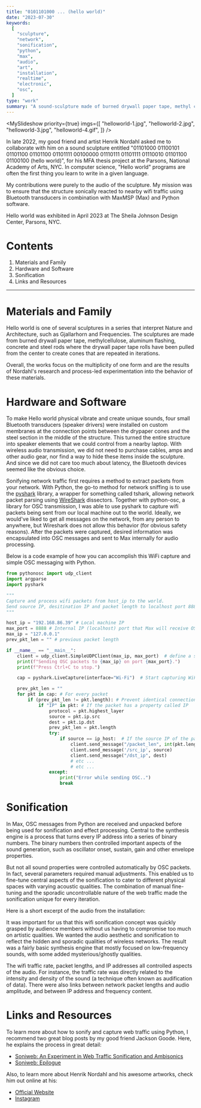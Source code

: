 ```yaml
---
title: "0101101000 ... (hello world)"
date: "2023-07-30"
keywords:
  [
    "sculpture",
    "network",
    "sonification",
    "python",
    "max",
    "audio",
    "art",
    "installation",
    "realtime",
    "electronic",
    "osc",
  ]
type: "work"
summary: "A sound-sculpture made of burned drywall paper tape, methyl cellulose, aluminum flashing, bluetooth transducers, concrete and steel rods. The sculpture generates sound and vibrations based on the wifi traffic on-site. Made in collaboration with Henrik Nordahl."
---
```


<MySlideshow
  priority={true}
  imgs={[
    "helloworld-1.jpg",
    "helloworld-2.jpg",
    "helloworld-3.jpg",
    "helloworld-4.gif",
  ]}
/>

In late 2022, my good friend and artist <MyLink href="https://henriknordahl.com/">Henrik Nordahl</MyLink> asked me to collaborate with him on a sound sculpture entitled "01101000 01100101 01101100 01101100 01101111 00100000 01110111 01101111 01110010 01101100 01100100 (hello world)", for his MFA thesis project at the Parsons, National Academy of Arts, NYC. In computer science, "Hello world" programs are often the first thing you learn to write in a given language.

My contributions were purely to the audio of the sculpture. My mission was to ensure that the structure sonically reacted to nearby wifi traffic using Bluetooth transducers in combination with MaxMSP (Max) and Python software.

Hello world was exhibited in April 2023 at The Sheila Johnson Design Center, Parsons, NYC.

# Contents

1. <MyLink href="#materials-and-family">Materials and Family</MyLink>
2. <MyLink href="#hardware-and-software">Hardware and Software</MyLink>
3. <MyLink href="#sonification">Sonification</MyLink>
4. <MyLink href="#links-and-resources">Links and Resources</MyLink>

---

# Materials and Family

Hello world is one of several sculptures in a series that interpret Nature and Architecture, such as <MyLink href="https://henriknordahl.com/Gjallarhorn">Gjallarhorn</MyLink> and <MyLink href="https://henriknordahl.com/Frequencies-copy">Frequencies</MyLink>. The sculptures are made from burned drywall paper tape, methylcellulose, aluminum flashing, concrete and steel rods where the drywall paper tape rolls have been pulled from the center to create cones that are repeated in iterations.

Overall, the works focus on the multiplicity of one form and are the results of Nordahl's research and process-led experimentation into the behavior of these materials.

# Hardware and Software

To make Hello world physical vibrate and create unique sounds, four small Bluetooth transducers (speaker drivers) were installed on custom membranes at the connection points between the drypaper cones and the steel section in the middle of the structure. This turned the entire structure into speaker elements that we could control from a nearby laptop. With wireless audio transmission, we did not need to purchase cables, amps and other audio gear, nor find a way to hide these items inside the sculpture. And since we did not care too much about latency, the Bluetooth devices seemed like the obvious choice.

<MyImage
  src="helloworld-5.jpg"
  alt="bluetooth tranducers placement on hello world"
  caption="Two sets of Bluetooth tranducers placed on custom made membranes inside Hello world."
/>

Sonifying network traffic first requires a method to extract packets from your network. With Python, the go-to method for network sniffing is to use the [pyshark](https://pypi.org/project/pyshark/) library, a wrapper for something called tshark, allowing network packet parsing using [WireShark](https://www.wireshark.org/) dissectors. Together with python-osc, a library for OSC transmission, I was able to use pyshark to capture wifi packets being sent from our local machine out to the world. Ideally, we would've liked to get all messages on the network, from any person to anywhere, but Wireshark does not allow this behavior (for obvious safety reasons). After the packets were captured, desired information was encapsulated into OSC messages and sent to Max internally for audio processing.

Below is a code example of how you can accomplish this WiFi capture and simple OSC messaging with Python.

```Python
from pythonosc import udp_client
import argparse
import pyshark

"""
Capture and process wifi packets from host_ip to the world.
Send source IP, desitination IP and packet length to localhost port 8888.
"""

host_ip = "192.168.86.39" # Local machine IP
max_port = 8888 # Internal IP (localhost) port that Max will receive OSC messages from python on.
max_ip = "127.0.0.1"
prev_pkt_len = "" # previous packet length

if __name__ == "__main__":
    client = udp_client.SimpleUDPClient(max_ip, max_port)  # define a simple UDP client for sending OSC messages to Max
    print(f"Sending OSC packets to {max_ip} on port {max_port}.")
    print(f"Press Ctrl+C to stop.")

    cap = pyshark.LiveCapture(interface="Wi-Fi")  # Start capturing WiFi network packets

    prev_pkt_len = ""
    for pkt in cap: # For every packet
        if (prev_pkt_len != pkt.length): # Prevent identical connections from clogging our program
            if "IP" in pkt: # If the packet has a property called IP
                protocol = pkt.highest_layer
                source = pkt.ip.src
                dest = pkt.ip.dst
                prev_pkt_len = pkt.length
                try:
                    if source == ip_host:  # If the source IP of the packet matches my ip_host
                        client.send_message("/packet_len", int(pkt.length)) # send stuff to Max
                        client.send_message('/src_ip', source)
                        client.send_message("/dst_ip", dest)
                        # etc ...
                        # etc ...
                except:
                    print("Error while sending OSC..")
                    break
```

# Sonification

In Max, OSC messages from Python are received and unpacked before being used for sonification and effect processing. Central to the synthesis engine is a process that turns every IP address into a series of binary numbers. The binary numbers then controlled important aspects of the sound generation, such as oscillator onset, sustain, gain and other envelope properties.

But not all sound properties were controlled automatically by OSC packets. In fact, several parameters required manual adjustments. This enabled us to fine-tune central aspects of the sonification to cater to different physical spaces with varying acoustic qualities. The combination of manual fine-tuning and the sporadic uncontrollable nature of the web traffic made the sonification unique for every iteration.

Here is a short excerpt of the audio from the installation:

<MyAudioPlayer src="helloworld.mp3" />

It was important for us that this wifi sonification concept was quickly grasped by audience members without us having to compromise too much on artistic qualities. We wanted the audio aesthetic and sonification to reflect the hidden and sporadic qualities of wireless networks. The result was a fairly basic synthesis engine that mostly focused on low-frequency sounds, with some added mysterious/ghostly qualities.

The wifi traffic rate, packet lengths, and IP addresses all controlled aspects of the audio. For instance, the traffic rate was directly related to the intensity and density of the sound (a technique often known as audification of data). There were also links between network packet lengths and audio amplitude, and between IP address and frequency content.

# Links and Resources

To learn more about how to sonify and capture web traffic using Python, I recommend two great blog posts by my good friend Jackson Goode. Here, he explains the process in great detail:

- [Soniweb: An Experiment in Web Traffic Sonification and Ambisonics](https://jackson.gd/soniweb/)
- [Soniweb: Epilogue](https://jackson.gd/soniweb-2/)

Also, to learn more about Henrik Nordahl and his awesome artworks, check him out online at his:

- [Official Website](https://henriknordahl.com)
- [Instagram](https://www.instagram.com/nordahl.works/)
